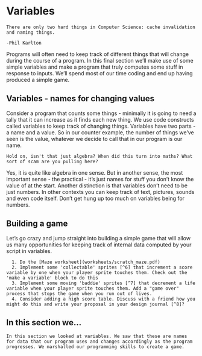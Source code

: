 # Variables

```block2
There are only two hard things in Computer Science: cache invalidation and naming things.

-Phil Karlton

```

Programs will often need to keep track of different things that will change during the course of a program. In this final section we'll make use of some simple variables and make a program that truly computes some stuff in response to inputs. We'll spend most of our time coding and end up having produced a simple game.

## Variables - names for changing values

Consider a program that counts some things - minimally it is going to need a tally that it can increase as it finds each new thing. We use code constructs called variables to keep track of changing things. Variables have two parts - a name and a value. So in our counter example, the number of things we've seen is the value, whatever we decide to call that in our program is our name.

```block2
Hold on, isn't that just algebra? When did this turn into maths? What sort of scam are you pulling here?
```

Yes, it is quite like algebra in one sense. But in another sense, the most important sense - the practical  -  it's just names for stuff you don't know the value of at the start. Another distinction is that variables don't need to be just numbers. In other contexts you can keep track of text, pictures, sounds and even code itself. Don't get hung up too much on variables being for numbers.  

## Building a game

Let's go crazy and jump straight into building a simple game that will allow us many opportunities for keeping track of internal data computed by your script in variables. 

```block2

  1. Do the [Maze worksheet](worksheets/scratch_maze.pdf)
  2. Implement some 'collectable' sprites [^6] that increment a score variable by one when your player sprite touches them. Check out the 'make a variable' block to do this
  3. Implement some moving 'baddie' sprites [^7] that decrement a life variable when your player sprite touches them. Add a "game over" process that stops the game when you run out of lives.
  4. Consider adding a high score table. Discuss with a friend how you might do this and write your proposal in your design journal [^8]? 

```

## In this section we...

```block2
In this section we looked at variables. We saw that these are names for data that our program uses and changes accordingly as the program progresses. We marshalled our programming skills to create a game. 
```
[^6]: Like coins or cherries or something. 
[^7]: Like ghosts or turtles or something. 
[^8]: For bonus points, actually implement it.